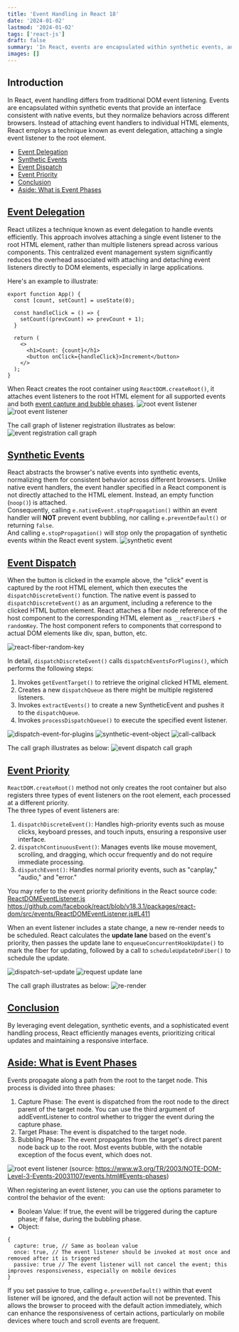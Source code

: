 ```yaml
---
title: 'Event Handling in React 18'
date: '2024-01-02'
lastmod: '2024-01-02'
tags: ['react-js']
draft: false
summary: 'In React, events are encapsulated within synthetic events, and instead of attaching event handlers to individual HTML elements, React employs a technique known as event delegation, attaching a single event listener to the root element.'
images: []
---
```


## Introduction
In React, event handling differs from traditional DOM event listening. Events are encapsulated within synthetic events that provide an interface consistent with native events, but they normalize behaviors across different browsers. Instead of attaching event handlers to individual HTML elements, React employs a technique known as event delegation, attaching a single event listener to the root element.

- [Event Delegation](#event-delegation)
- [Synthetic Events](#synthetic-events)
- [Event Dispatch](#event-dispatch)
- [Event Priority](#event-priority)
- [Conclusion](#conclusion)
- [Aside: What is Event Phases](#aside-what-is-event-phases)



## [Event Delegation](#event-delegation)
React utilizes a technique known as event delegation to handle events efficiently. This approach involves attaching a single event listener to the root HTML element, rather than multiple listeners spread across various components. This centralized event management system significantly reduces the overhead associated with attaching and detaching event listeners directly to DOM elements, especially in large applications.


Here's an example to illustrate:
```
export function App() {
  const [count, setCount] = useState(0);

  const handleClick = () => {
    setCount((prevCount) => prevCount + 1);
  }

  return (
    <>
      <h1>Count: {count}</h1>
      <button onClick={handleClick}>Increment</button>
    </>
  );
}
```

When React creates the root container using `ReactDOM.createRoot()`, it attaches event listeners to the root HTML element for all supported events and both [event capture and bubble phases](#aside-what-is-event-phases).
![root event listener](/static/images/posts/event-handling-in-react18/root-event-listener.png)
![root event listener](/static/images/posts/event-handling-in-react18/root-event-listener2.png)

The call graph of listener registration illustrates as below:
![event registration call graph](/static/images/posts/event-handling-in-react18/event-registration-call-graph.png)



## [Synthetic Events](#synthetic-events)
React abstracts the browser's native events into synthetic events, normalizing them for consistent behavior across different browsers. Unlike native event handlers, the event handler specified in a React component is not directly attached to the HTML element. Instead, an empty function (`noop()`) is attached. \
Consequently, calling `e.nativeEvent.stopPropagation()` within an event handler will **NOT** prevent event bubbling, nor calling `e.preventDefault()` or returning `false`. \
And calling `e.stopPropagation()` will stop only the propagation of synthetic events within the React event system.
![synthetic event](/static/images/posts/event-handling-in-react18/synthetic-event.png)




## [Event Dispatch](#event-dispatch)
When the button is clicked in the example above, the "click" event is captured by the root HTML element, which then executes the `dispatchDiscreteEvent()` function. The native event is passed to `dispatchDiscreteEvent()` as an argument, including a reference to the clicked HTML button element. React attaches a fiber node reference of the host component to the corresponding HTML element as `__reactFiber$ + randomKey`. The host component refers to components that correspond to actual DOM elements like div, span, button, etc.

![react-fiber-random-key](/static/images/posts/event-handling-in-react18/react-fiber-random-key.png)



In detail, `dispatchDiscreteEvent()` calls `dispatchEventsForPlugins()`, which performs the following steps:
1. Invokes `getEventTarget()` to retrieve the original clicked HTML element.
2. Creates a new `dispatchQueue` as there might be multiple registered listeners.
3. Invokes `extractEvents()` to create a new SyntheticEvent and pushes it to the `dispatchQueue`.
4. Invokes `processDispatchQueue()` to execute the specified event listener.

![dispatch-event-for-plugins](/static/images/posts/event-handling-in-react18/dispatch-event-for-plugins.png)
![synthetic-event-object](/static/images/posts/event-handling-in-react18/synthetic-event-object.png)
![call-callback](/static/images/posts/event-handling-in-react18/call-callback.png)


The call graph illustrates as below:
![event dispatch call graph](/static/images/posts/event-handling-in-react18/event-dispatch-call-graph.png)



## [Event Priority](#event-priority)
`ReactDOM.createRoot()` method not only creates the root container but also registers three types of event listeners on the root element, each processed at a different priority.\
The three types of event listeners are:

1. `dispatchDiscreteEvent()`: Handles high-priority events such as mouse clicks, keyboard presses, and touch inputs, ensuring a responsive user interface.
2. `dispatchContinuousEvent()`: Manages events like mouse movement, scrolling, and dragging, which occur frequently and do not require immediate processing.
3. `dispatchEvent()`: Handles normal priority events, such as "canplay," "audio," and "error."

You may refer to the event priority definitions in the React source code: [ReactDOMEventListener.js](https://github.com/facebook/react/blob/v18.3.1/packages/react-dom/src/events/ReactDOMEventListener.js#L411)
https://github.com/facebook/react/blob/v18.3.1/packages/react-dom/src/events/ReactDOMEventListener.js#L411


When an event listener includes a state change, a new re-render needs to be scheduled. React calculates the **update lane** based on the event's priority, then passes the update lane to `enqueueConcurrentHookUpdate()` to mark the fiber for updating, followed by a call to `scheduleUpdateOnFiber()` to schedule the update.

![dispatch-set-update](/static/images/posts/event-handling-in-react18/dispatch-set-update.png)
![request update lane](/static/images/posts/event-handling-in-react18/request-update-lane.png)



The call graph illustrates as below:
![re-render](/static/images/posts/event-handling-in-react18/re-render.png)


## [Conclusion](#conclusion)
By leveraging event delegation, synthetic events, and a sophisticated event handling process, React efficiently manages events, prioritizing critical updates and maintaining a responsive interface.


## [Aside: What is Event Phases](#what-is-event-phases)
Events propagate along a path from the root to the target node. This process is divided into three phases:

1. Capture Phase: The event is dispatched from the root node to the direct parent of the target node. You can use the third argument of addEventListener to control whether to trigger the event during the capture phase.
2. Target Phase: The event is dispatched to the target node.
3. Bubbling Phase: The event propagates from the target's direct parent node back up to the root. Most events bubble, with the notable exception of the focus event, which does not.

![root event listener](/static/images/posts/event-handling-in-react18/event-bubble-capture.png)
(source: https://www.w3.org/TR/2003/NOTE-DOM-Level-3-Events-20031107/events.html#Events-phases)


When registering an event listener, you can use the options parameter to control the behavior of the event:

- Boolean Value: If true, the event will be triggered during the capture phase; if false, during the bubbling phase.
 - Object:
```
{
  capture: true, // Same as boolean value
  once: true, // The event listener should be invoked at most once and removed after it is triggered
  passive: true // The event listener will not cancel the event; this improves responsiveness, especially on mobile devices
}
```
If you set passive to true, calling `e.preventDefault()` within that event listener will be ignored, and the default action will not be prevented. This allows the browser to proceed with the default action immediately, which can enhance the responsiveness of certain actions, particularly on mobile devices where touch and scroll events are frequent.


